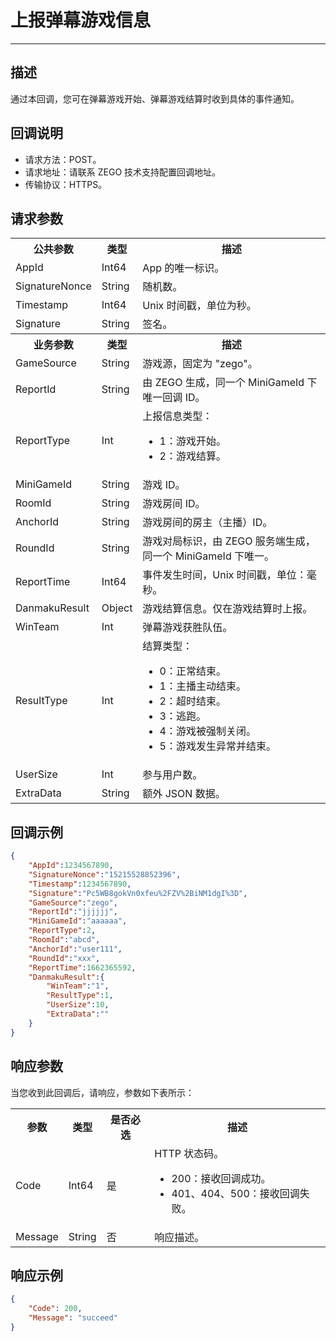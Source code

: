 # 上报弹幕游戏信息

- - -
## 描述

通过本回调，您可在弹幕游戏开始、弹幕游戏结算时收到具体的事件通知。

## 回调说明

- 请求方法：POST。
- 请求地址：请联系 ZEGO 技术支持配置回调地址。
- 传输协议：HTTPS。

## 请求参数

<table class="collapsible-table" >
  
<tbody><tr data-row-level="1">
<th>公共参数</th>
<th>类型</th>
<th>描述</th>
</tr>
<tr data-row-level="2">
<td>AppId</td>
<td>Int64</td>
<td>App 的唯一标识。</td>
</tr>
<tr data-row-level="3">
<td>SignatureNonce</td>
<td>String</td>
<td>随机数。</td>
</tr>
<tr data-row-level="4">
<td>Timestamp</td>
<td>Int64</td>
<td>Unix 时间戳，单位为秒。</td>
</tr>
<tr data-row-level="5">
<td>Signature</td>
<td>String</td>
<td>签名。</td>
</tr>
<tr data-row-level="9">
<th>业务参数</th>
<th>类型</th>
<th>描述</th>
</tr>
<tr data-row-level="17">
<td>GameSource</td>
<td>String</td>
<td>游戏源，固定为 "zego"。</td>
</tr>
<tr data-row-level="18">
<td>ReportId</td>
<td>String</td>
<td>由 ZEGO 生成，同一个 MiniGameId 下唯一回调 ID。</td>
</tr>
<tr data-row-level="19">
<td>ReportType</td>
<td>Int</td>
<td>上报信息类型：<ul><li>1：游戏开始。</li><li>2：游戏结算。</li></ul></td>
</tr>
<tr data-row-level="20">
<td>MiniGameId</td>
<td>String</td>
<td>游戏 ID。</td>
</tr>
<tr data-row-level="21">
<td>RoomId</td>
<td>String</td>
<td>游戏房间 ID。</td>
</tr>
<tr data-row-level="22">
<td>AnchorId</td>
<td>String</td>
<td>游戏房间的房主（主播）ID。</td>
</tr>
<tr data-row-level="23">
<td>RoundId</td>
<td>String</td>
<td>游戏对局标识，由 ZEGO 服务端生成，同一个 MiniGameId 下唯一。</td>
</tr>
<tr data-row-level="24">
<td>ReportTime</td>
<td>Int64</td>
<td>事件发生时间，Unix 时间戳，单位：毫秒。</td>
</tr>
<tr data-row-level="26" data-row-child="true">
<td>DanmakuResult</td>
<td>Object</td>
<td>游戏结算信息。仅在游戏结算时上报。</td>
</tr>
<tr data-row-level="26-1">
<td>WinTeam</td>
<td>Int</td>
<td>弹幕游戏获胜队伍。</td>
</tr>
<tr data-row-level="26-2">
<td>ResultType</td>
<td>Int</td>
<td>结算类型：<ul><li>0：正常结束。</li><li>1：主播主动结束。</li><li>2：超时结束。</li><li>3：逃跑。</li><li>4：游戏被强制关闭。</li><li>5：游戏发生异常并结束。</li></ul></td>
</tr>
<tr data-row-level="26-3">
<td>UserSize</td>
<td>Int</td>
<td>参与用户数。</td>
</tr>
<tr data-row-level="26-4">
<td>ExtraData</td>
<td>String</td>
<td>额外 JSON 数据。</td>
</tr>
</tbody></table>

## 回调示例

```json
{
    "AppId":1234567890,
    "SignatureNonce":"15215528852396",
    "Timestamp":1234567890,
    "Signature":"Pc5WB8gokVn0xfeu%2FZV%2BiNM1dgI%3D",
    "GameSource":"zego",
    "ReportId":"jjjjjj",
    "MiniGameId":"aaaaaa",    
    "ReportType":2,
    "RoomId":"abcd",
    "AnchorId":"user111",
    "RoundId":"xxx",
    "ReportTime":1662365592,
    "DanmakuResult":{
        "WinTeam":"1",
        "ResultType":1,
        "UserSize":10,
        "ExtraData":""
    }    
}
```

## 响应参数

当您收到此回调后，请响应，参数如下表所示：

<table>
  
<tbody><tr>
<th>参数</th>
<th>类型</th>
<th>是否必选</th>
<th>描述</th>
</tr>
<tr>
<td>Code</td>
<td>Int64</td>
<td>是</td>
<td>HTTP 状态码。<ul><li>200：接收回调成功。</li><li>401、404、500：接收回调失败。</li></ul></td>
</tr>
<tr>
<td>Message</td>
<td>String</td>
<td>否</td>
<td>响应描述。</td>
</tr>
</tbody></table>


## 响应示例


```json
{
    "Code": 200,
    "Message": "succeed"
}
```

